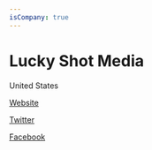 ```yaml
---
isCompany: true
---
```


# Lucky Shot Media

<Location>

United States

</Location>



<Website>

[Website](http://www.luckyshotmediallc.com)

[Twitter](https://twitter.com/LuckyShotMedia)

[Facebook](https://www.facebook.com/LuckyShotMedia)

</Website>
